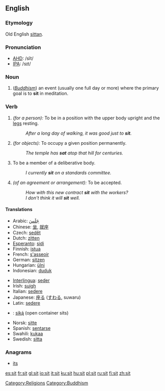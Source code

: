 ==English==

{{rank|formed|fight|agree|765|sit|considerable|private|dinner}}

===Etymology===
Old English [[sittan]].

===Pronunciation===
*[[w:AHD|AHD]]: /sĭt/
*[[w:IPA|IPA]]: /sɪt/

===Noun===
{{en-noun|sit|sits}}

# {{rare}} (''[[Buddhism]]'') an event (usually one full day or more) where the primary goal is to '''sit''' in meditation.

===Verb===
{{irregverb|'''to sit'''|'''[[sits]]'''|'''[[sat]]'''|'''[[sat]]'''|'''[[sitting]]'''}}

# ''(for a person):'' To be in a position with the upper body upright and the [[leg]]s resting.
#: ''After a long day of walking, it was good just to '''sit'''.''
# ''(for objects):'' To occupy a given position permanently.
#: ''The temple has '''sat''' atop that hill for centuries.''
# To be a member of a deliberative body.
#: ''I currently '''sit''' on a standards committee.''
# ''(of an agreement or arrangement):'' To be accepted.
#: ''How with this new contract '''sit''' with the workers?''
#: ''I don't think it will '''sit''' well.''

==== Translations ====
{{top}}
*Arabic: [[جلس|جَلَسَ]]
*Chinese: [[坐]], [[就座]]
*Czech: [[sedět]]
*Dutch: [[zitten]]
*[[Esperanto]]: [[sidi]]
*Finnish: [[istua]]
*French: [[asseoir|s'asseoir]]
*German: [[sitzen]]
*Hungarian: [[ülni]]
*Indonesian: [[duduk]]
{{mid}}
*[[Interlingua]]: [[seder]]
*Irish: [[suigh]]
*Italian: [[sedere]]
*Japanese: [[座る]] ([[すわる]], suwaru)
*Latin: [[sedere]]
*{{nv}}: [[siką́]] (open container sits)
*Norsk: [[sitte]]
*Spanish: [[sentarse]]
*Swahili: [[kukaa]]
*Swedish: [[sitta]]
{{bottom}}

===Anagrams===
*[[its]]

[[Category:Religions]]
[[Category:Buddhism]]

[[es:sit]]
[[fr:sit]]
[[gl:sit]]
[[io:sit]]
[[it:sit]]
[[ku:sit]]
[[hu:sit]]
[[pl:sit]]
[[ru:sit]]
[[fi:sit]]
[[zh:sit]]